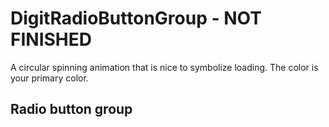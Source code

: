 
<Meta
    title="Elements|DigitRadioButtonGroup"
    component={DigitRadioButtonGroup}
    decorators={[DigitProvidersDecorator]}
/>

# DigitRadioButtonGroup - NOT FINISHED

A circular spinning animation that is nice to symbolize loading. The color is your primary color.

## Radio button group

<Preview>
    <Story name="Size 20 loading">
        <DigitRadioButtonGroup
            upperLabel="Upper label"
            lowerLabel="Lower label"
            radioButtons={[
                {
                    id: "5000",
                    primary: true,
                    label: "Primary"
                },
                {
                    id: "4000",
                    secondary: true,
                    label: "Secondary"
                },
                {
                    id: "3000",
                    label: "Default"
                },
                {
                    id: "2000",
                    disabled: true,
                    label: "Disabled"
                }
            ]}
        />
    </Story>
</Preview>

<!--
{() => {
            const [state, setState] = State(5000);
            return (
                <DigitRadioButtonGroup
                    upperLabel="Upper label"
                    lowerLabel="Lower label"
                    value={state}
                    radioButtons={[
                        {
                            id: "5000",
                            primary: true,
                            label: "Primary"
                        },
                        {
                            id: "4000",
                            secondary: true,
                            label: "Secondary"
                        },
                        {
                            id: "3000",
                            label: "Default"
                        },
                        {
                            id: "2000",
                            disabled: true,
                            label: "Disabled"
                        }
                    ]}
                />
            );
        }}
        -->

<Props of={DigitRadioButtonGroup} />
